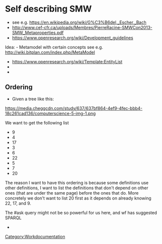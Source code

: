 = Self describing SMW =
* see e.g. https://en.wikipedia.org/wiki/G%C3%B6del,_Escher,_Bach
* http://www.cef-cfr.ca/uploads/Membres/PierreRacine-SMWCon2013-SMW_Metaproperties.pdf
* https://www.openresearch.org/wiki/Development_guidelines

Idea:
- Metamodel with certain concepts see e.g. http://wiki.bitplan.com/index.php/MetaModel

* https://www.openresearch.org/wiki/Template:EntityList
* {{Link|target=Template:1toN}}
* {{Link|target=Template:Nto1}}

==Ordering==

* Given a tree like this: 

https://media.cheggcdn.com/study/637/637bf864-4ef9-4fec-bbb4-18c261cad136/computerscience-5-img-1.png

We want to get the following list

* 9
* 4
* 17
* 3
* 6
* 22
* 5
* 7
* 20

The reason I want to have this ordering is because some definitions use other definitions, I want to list the definitions that don't depend on other ones (that are under the same page) before the ones that do. More concretely we don't want to list 20 first as it depends on already knowing 22, 17, and 9.

The #ask query might not be so powerful for us here, and wf has suggested SPARQL
*

[[Category:Workdocumentation]]